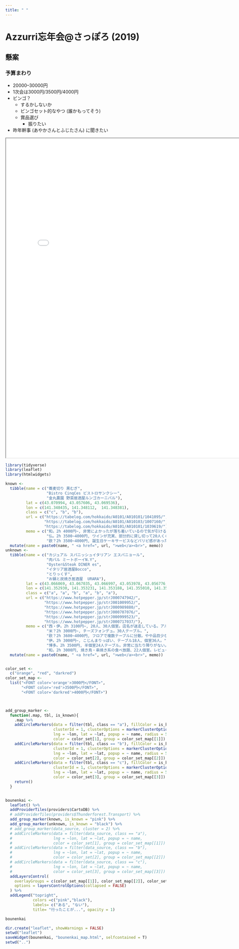 ```yaml
---
title: " "
---
```


# Azzurri忘年会\@さっぽろ (2019)

## 懸案

### 予算まわり

- 20000–30000円
- 1次会は3000円/3500円/4000円
- ビンゴ？
    - するかしないか
    - ビンゴセット的なやつ (誰かもってそう)
    - 賞品選び
        - 振りたい
- 昨年幹事 (あやかさんとふじたさん) に聞きたい


<iframe seamless src="../leaflet/bounenkai_map/index.html" width="800px" height="1000px"></iframe>

```r
library(tidyverse)
library(leaflet)
library(htmlwidgets)

known <-
  tibble(name = c("蕎麦切り 黒むぎ",
                  "Bistro CinqCes ビストロサンクシー",
                  "金丸農園 野菜居酒屋ルンゴカーニバル"),
         lat = c(43.070994, 43.057606, 43.069536),
         lon = c(141.348435, 141.348112,  141.348381),
         class = c("c", "b", "b"),
         url = c("https://tabelog.com/hokkaido/A0101/A010101/1041095/",
                 "https://tabelog.com/hokkaido/A0101/A010103/1007160/",
                 "https://tabelog.com/hokkaido/A0101/A010101/1039619/"),
         memo = c("和。2h 4000円~, 非常によかったが落ち着いているので気が引ける。",
                  "仏。2h 3500~4000円, ワインが充実、部分的に貸し切って20人くらいで利用した。",
                  "欧？2h 3500~4000円, 誕生日ケーキサービスなどパリピ感があった。")) %>%
  mutate(name = paste0(name, " <a href=", url, ">web</a><br>", memo))
unknown <-
  tibble(name = c("カジュアル スパニッシュイタリアン エスパニョール",
                  "肉バル ミートボーイN.Y",
                  "Oyster&Steak DINER es",
                  "イタリア居酒屋Bocco",
                  "とりっくす",
                  "お鍋と炭焼き居酒屋  URARA"),
         lat = c(43.066069, 43.067035, 43.066997, 43.053978, 43.056776, 43.056192),
         lon = c(141.352930, 141.353231, 141.353188, 141.355010, 141.354247, 141.352114),
         class = c("a", "a", "b", "a", "b", "a"),
         url = c("https://www.hotpepper.jp/strJ000747942/",
                 "https://www.hotpepper.jp/strJ001009952/",
                 "https://www.hotpepper.jp/strJ000989880/",
                 "https://www.hotpepper.jp/strJ000707076/",
                 "https://www.hotpepper.jp/strJ000999523/",
                 "https://www.hotpepper.jp/strJ000717037/"),
         memo = c("西・伊。2h 3100円~, 20人、30人個室。店名が迷走している。アルコールいまいちかも。",
                  "米？2h 3000円~, チーズフォンデュ。30人テーブル。",
                  "欧？2h 3600~4000円, フロアで複数テーブルに分散。やや品目少ないがアルコール揃いがいい。",
                  "伊。2h 3000円~, こじんまりっぽい、テーブル18人、個室36人。",
                  "博多。2h 3500円, 半個室24人テーブル。非常に当たり障りがない。",
                  "和。2h 3000円, 焼き鳥・串焼き系の食べ放題、22人個室。レビューを見るに対応は早いらしい。")) %>%
  mutate(name = paste0(name, " <a href=", url, ">web</a><br>", memo))


color_set <-
  c("orange", "red", "darkred")
color_set_map <-
  list("<FONT color='orange'>3000円</FONT>",
       "<FONT color='red'>3500円</FONT>",
       "<FONT color='darkred'>4000円</FONT>")



add_group_marker <-
  function(.map, tbl, is_known){
    .map %>%
    addCircleMarkers(data = filter(tbl, class == "a"), fillColor = is_known, fillOpacity = .75,
                     clusterId = 1, clusterOptions = markerClusterOptions(),
                     lng = ~lon, lat = ~lat, popup = ~ name, radius = 5,
                     color = color_set[1], group = color_set_map[[1]]) %>%
    addCircleMarkers(data = filter(tbl, class == "b"), fillColor = is_known, fillOpacity = .75,
                     clusterId = 1, clusterOptions = markerClusterOptions(),
                     lng = ~lon, lat = ~lat, popup = ~ name, radius = 5,
                     color = color_set[2], group = color_set_map[[2]]) %>%
    addCircleMarkers(data = filter(tbl, class == "c"), fillColor = is_known, fillOpacity = .75,
                     clusterId = 1, clusterOptions = markerClusterOptions(),
                     lng = ~lon, lat = ~lat, popup = ~ name, radius = 5,
                     color = color_set[3], group = color_set_map[[3]]) %>%
    return()
  }


bounenkai <-
  leaflet() %>%
  addProviderTiles(providers$CartoDB) %>%
  # addProviderTiles(providers$Thunderforest.Transport) %>%
  add_group_marker(known, is_known = "pink") %>%
  add_group_marker(unknown, is_known = "black") %>%
  # add_group_marker(data_source, cluster = 2) %>%
  # addCircleMarkers(data = filter(data_source, class == "a"),
  #                  lng = ~lon, lat = ~lat, popup = ~ name,
  #                  color = color_set[1], group = color_set_map[[1]]) %>%
  # addCircleMarkers(data = filter(data_source, class == "b"),
  #                  lng = ~lon, lat = ~lat, popup = ~ name,
  #                  color = color_set[2], group = color_set_map[[2]]) %>%
  # addCircleMarkers(data = filter(data_source, class == "c"),
  #                  lng = ~lon, lat = ~lat, popup = ~ name,
  #                  color = color_set[3], group = color_set_map[[3]]) %>%
  addLayersControl(
    overlayGroups = c(color_set_map[[1]], color_set_map[[2]], color_set_map[[3]]),
    options = layersControlOptions(collapsed = FALSE)
  ) %>%
  addLegend("topright", 
            colors =c("pink","black"),
            labels= c("ある", "ない"),
            title= "行ったことが...", opacity = 1)

bounenkai

dir.create("leaflet", showWarnings = FALSE)
setwd("leaflet")
saveWidget(bounenkai, "bounenkai_map.html", selfcontained = T)
setwd("..")
```
